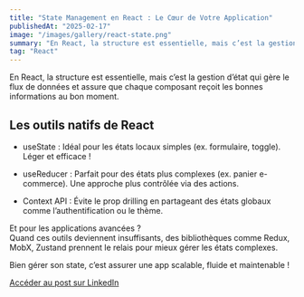 ```yaml
---
title: "State Management en React : Le Cœur de Votre Application"
publishedAt: "2025-02-17"
image: "/images/gallery/react-state.png"
summary: "En React, la structure est essentielle, mais c’est la gestion d’état qui gère le flux de données et assure que chaque composant reçoit les bonnes informations au bon moment"
tag: "React"
---
```


En React, la structure est essentielle, mais c’est la gestion d’état qui gère le flux de données et assure que chaque composant reçoit les bonnes informations au bon moment.

## Les outils natifs de React

- useState : Idéal pour les états locaux simples (ex. formulaire, toggle). Léger et efficace !

- useReducer : Parfait pour des états plus complexes (ex. panier e-commerce). Une approche plus contrôlée via des actions.

- Context API : Évite le prop drilling en partageant des états globaux comme l’authentification ou le thème.

Et pour les applications avancées ?  
Quand ces outils deviennent insuffisants, des bibliothèques comme Redux, MobX, Zustand prennent le relais pour mieux gérer les états complexes.

Bien gérer son state, c’est assurer une app scalable, fluide et maintenable !

[Accéder au post sur LinkedIn](https://www.linkedin.com/posts/alexandre-quin-a58b71342_state-management-en-react-le-c%C5%93ur-de-activity-7297191484359925761-_4G8?utm_source=share&utm_medium=member_desktop&rcm=ACoAAFX1J6QBPnApibrRNerSQb9DtkmGESQokn0)

